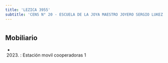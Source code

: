 ```yaml
---
title: 'LEZICA 3955'
subtitle: 'CENS N° 20 - ESCUELA DE LA JOYA MAESTRO JOYERO SERGIO LUKEZ'
---
```


#


## Mobiliario

*  (2023) : Estación movil cooperadoras 1 



